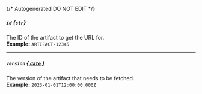 {/* Autogenerated DO NOT EDIT  */}
##### `id` *{`str`}*
The ID of the artifact to get the URL for.
<br/>
**Example:** `ARTIFACT-12345`

---
##### `version` [*{ `date` }*](https://docs.python.org/3/library/datetime.html#date-objects)
The version of the artifact that needs to be fetched.
<br/>
**Example:** `2023-01-01T12:00:00.000Z`


